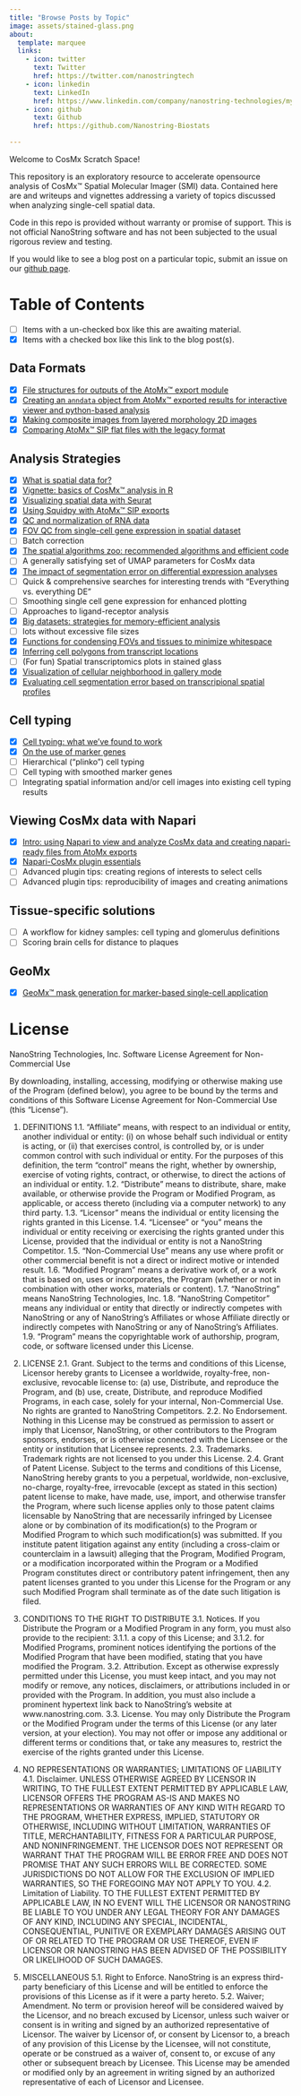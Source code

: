 ```yaml
---
title: "Browse Posts by Topic"
image: assets/stained-glass.png
about:
  template: marquee
  links:
    - icon: twitter
      text: Twitter
      href: https://twitter.com/nanostringtech
    - icon: linkedin
      text: LinkedIn
      href: https://www.linkedin.com/company/nanostring-technologies/mycompany/
    - icon: github
      text: Github
      href: https://github.com/Nanostring-Biostats

---
```


Welcome to CosMx Scratch Space!

This repository is an exploratory resource to accelerate opensource analysis
of CosMx&#8482; Spatial Molecular Imager (SMI) data. Contained here are and writeups
and vignettes addressing a variety of topics discussed when analyzing single-cell
spatial data.

::: {.callout-note}
Code in this repo is provided without warranty or promise of support. This is not official NanoString software and has not been subjected to the usual rigorous review and testing.
:::

If you would like to see a blog post on a particular topic, submit an issue on our
[github page](https://github.com/Nanostring-Biostats/CosMx-Analysis-Scratch-Space/issues){target="_blank"}.

# Table of Contents

- [ ] Items with a un-checked box like this are awaiting material.
- [X] Items with a checked box like this link to the blog post(s).

## Data Formats

- [X] [File structures for outputs of the AtoMx&#8482; export module](/assets/Pancreas-CosMx-ReadMe.html){target="_blank"}
- [X] [Creating an `anndata` object from AtoMx&#8482; exported results for interactive viewer and python-based analysis](posts/h5ad_conversion/index.qmd)
- [X] [Making composite images from layered morphology 2D images](posts/composite-images/making-composite-images.qmd)
- [X] [Comparing AtoMx&#8482; SIP flat files with the legacy format](posts/flat-file-exports/flat-files-compare.qmd)


## Analysis Strategies

- [X] [What is spatial data for?](posts/high-plex-spatial/index.qmd)
- [X] [Vignette: basics of CosMx&#8482; analysis in R](posts/vignette-basic-analysis/index.qmd)
- [X] [Visualizing spatial data with Seurat](posts/seurat-cosmx-basics/index.qmd)
- [X] [Using Squidpy with AtoMx&#8482; SIP exports](posts/squidpy-essentials/squidpy-essentials.qmd)
- [X] [QC and normalization of RNA data](posts/normalization/index.qmd)
- [X] [FOV QC from single-cell gene expression in spatial dataset](posts/fov-qc/index.qmd)
- [ ] Batch correction 
- [X] [The spatial algorithms zoo: recommended algorithms and efficient code](posts/spatial-algorithm-zoo/index.qmd)
- [ ] A generally satisfying set of UMAP parameters for CosMx data
- [X] [The impact of segmentation error on differential expression analyses](posts/segmentation-error/index.qmd)
- [ ] Quick & comprehensive searches for interesting trends with "Everything vs. everything DE"
- [ ] Smoothing single cell gene expression for enhanced plotting
- [ ] Approaches to ligand-receptor analysis
- [X] [Big datasets: strategies for memory-efficient analysis](posts/big-data/index.qmd)
- [ ] lots without excessive file sizes
- [X] [Functions for condensing FOVs and tissues to minimize whitespace](posts/visuals-reduce-whitespace/index.qmd)
- [X] [Inferring cell polygons from transcript locations](posts/deriving-cell-polygons-from-transcript-locations/index.qmd)
- [ ] (For fun) Spatial transcriptomics plots in stained glass
- [X] [Visualization of cellular neighborhood in gallery mode](posts/visualize-cellular-neighborhood-in-gallery-mode/index.qmd)
- [X] [Evaluating cell segmentation error based on transcripional spatial profiles](posts/segmentation-error-evaluation/index.qmd)

## Cell typing

- [X] [Cell typing: what we've found to work](posts/cell-typing-basics/index.qmd)
- [X] [On the use of marker genes](posts/on-cell-typing-with-marker-genes/index.qmd)
- [ ] Hierarchical ("plinko") cell typing
- [ ] Cell typing with smoothed marker genes
- [ ] Integrating spatial information and/or cell images into existing cell typing results

## Viewing CosMx data with Napari

- [X] [Intro: using Napari to view and analyze CosMx data and creating napari-ready files from AtoMx exports](posts/using-napari-for-cosmx-data/index.qmd)
- [X] [Napari-CosMx plugin essentials](posts/napari-cosmx-basics/using-napari-cosmx.qmd)
- [ ] Advanced plugin tips: creating regions of interests to select cells
- [ ] Advanced plugin tips: reproducibility of images and creating animations

## Tissue-specific solutions

- [ ] A workflow for kidney samples: cell typing and glomerulus definitions
- [ ] Scoring brain cells for distance to plaques

## GeoMx 
- [X] [GeoMx&#8482; mask generation for marker-based single-cell application](posts/GeoMx-scMask-generation/index.qmd)

# License {#sec-license}

NanoString Technologies, Inc.
Software License Agreement for Non-Commercial Use

By downloading, installing, accessing, modifying or otherwise making use of the Program (defined below), you agree to be bound by the terms and conditions of this Software License Agreement for Non-Commercial Use (this “License”).

1.	DEFINITIONS
1.1.	“Affiliate” means, with respect to an individual or entity, another individual or entity: (i) on whose behalf such individual or entity is acting, or (ii) that exercises control, is controlled by, or is under common control with such individual or entity. For the purposes of this definition, the term “control” means the right, whether by ownership, exercise of voting rights, contract, or otherwise, to direct the actions of an individual or entity.
1.2.	“Distribute” means to distribute, share, make available, or otherwise provide the Program or Modified Program, as applicable, or access thereto (including via a computer network) to any third party.
1.3.	“Licensor” means the individual or entity licensing the rights granted in this License.
1.4.	“Licensee” or “you” means the individual or entity receiving or exercising the rights granted under this License, provided that the individual or entity is not a NanoString Competitor.
1.5.	“Non-Commercial Use” means any use where profit or other commercial benefit is not a direct or indirect motive or intended result.
1.6.	“Modified Program” means a derivative work of, or a work that is based on, uses or incorporates, the Program (whether or not in combination with other works, materials or content).
1.7.	“NanoString” means NanoString Technologies, Inc.
1.8.	“NanoString Competitor” means any individual or entity that directly or indirectly competes with NanoString or any of NanoString’s Affiliates or whose Affiliate directly or indirectly competes with NanoString or any of NanoString’s Affiliates.
1.9.	“Program” means the copyrightable work of authorship, program, code, or software licensed under this License.

2.	LICENSE 
2.1.	Grant. Subject to the terms and conditions of this License, Licensor hereby grants to Licensee a worldwide, royalty-free, non-exclusive, revocable license to: (a) use, Distribute, and reproduce the Program, and (b) use, create, Distribute, and reproduce Modified Programs, in each case, solely for your internal, Non-Commercial Use. No rights are granted to NanoString Competitors.
2.2.	No Endorsement. Nothing in this License may be construed as permission to assert or imply that Licensor, NanoString, or other contributors to the Program sponsors, endorses, or is otherwise connected with the Licensee or the entity or institution that Licensee represents.
2.3.	Trademarks. Trademark rights are not licensed to you under this License.
2.4.	Grant of Patent License. Subject to the terms and conditions of this License, NanoString hereby grants to you a perpetual, worldwide, non-exclusive, no-charge, royalty-free, irrevocable (except as stated in this section) patent license to make, have made, use, import, and otherwise transfer the Program, where such license applies only to those patent claims licensable by NanoString that are necessarily infringed by Licensee alone or by combination of its modification(s) to the Program or Modified Program to which such modification(s) was submitted. If you institute patent litigation against any entity (including a cross-claim or counterclaim in a lawsuit) alleging that the Program, Modified Program, or a modification incorporated within the Program or a Modified Program constitutes direct or contributory patent infringement, then any patent licenses granted to you under this License for the Program or any such Modified Program shall terminate as of the date such litigation is filed.

3.	CONDITIONS TO THE RIGHT TO DISTRIBUTE
3.1.	Notices. If you Distribute the Program or a Modified Program in any form, you must also provide to the recipient:
3.1.1.	a copy of this License; and 
3.1.2.	for Modified Programs, prominent notices identifying the portions of the Modified Program that have been modified, stating that you have modified the Program.
3.2.	Attribution. Except as otherwise expressly permitted under this License, you must keep intact, and you may not modify or remove, any notices, disclaimers, or attributions included in or provided with the Program. In addition, you must also include a prominent hypertext link back to NanoString’s website at www.nanostring.com. 
3.3.	License. You may only Distribute the Program or the Modified Program under the terms of this License (or any later version, at your election). You may not offer or impose any additional or different terms or conditions that, or take any measures to, restrict the exercise of the rights granted under this License.

4.	NO REPRESENTATIONS OR WARRANTIES; LIMITATIONS OF LIABILITY
4.1.	Disclaimer. UNLESS OTHERWISE AGREED BY LICENSOR IN WRITING, TO THE FULLEST EXTENT PERMITTED BY APPLICABLE LAW, LICENSOR OFFERS THE PROGRAM AS-IS AND MAKES NO REPRESENTATIONS OR WARRANTIES OF ANY KIND WITH REGARD TO THE PROGRAM, WHETHER EXPRESS, IMPLIED, STATUTORY OR OTHERWISE, INCLUDING WITHOUT LIMITATION, WARRANTIES OF TITLE, MERCHANTABILITY, FITNESS FOR A PARTICULAR PURPOSE, AND NONINFRINGEMENT. THE LICENSOR DOES NOT REPRESENT OR WARRANT THAT THE PROGRAM WILL BE ERROR FREE AND DOES NOT PROMISE THAT ANY SUCH ERRORS WILL BE CORRECTED.
SOME JURISDICTIONS DO NOT ALLOW FOR THE EXCLUSION OF IMPLIED WARRANTIES, SO THE FOREGOING MAY NOT APPLY TO YOU.
4.2.	Limitation of Liability. TO THE FULLEST EXTENT PERMITTED BY APPLICABLE LAW, IN NO EVENT WILL THE LICENSOR OR NANOSTRING BE LIABLE TO YOU UNDER ANY LEGAL THEORY FOR ANY DAMAGES OF ANY KIND, INCLUDING ANY SPECIAL, INCIDENTAL, CONSEQUENTIAL, PUNITIVE OR EXEMPLARY DAMAGES ARISING OUT OF OR RELATED TO THE PROGRAM OR USE THEREOF, EVEN IF LICENSOR OR NANOSTRING HAS BEEN ADVISED OF THE POSSIBILITY OR LIKELIHOOD OF SUCH DAMAGES.

5.	MISCELLANEOUS
5.1.	Right to Enforce. NanoString is an express third-party beneficiary of this License and will be entitled to enforce the provisions of this License as if it were a party hereto. 
5.2.	Waiver; Amendment. No term or provision hereof will be considered waived by the Licensor, and no breach excused by Licensor, unless such waiver or consent is in writing and signed by an authorized representative of Licensor.  The waiver by Licensor of, or consent by Licensor to, a breach of any provision of this License by the Licensee, will not constitute, operate or be construed as a waiver of, consent to, or excuse of any other or subsequent breach by Licensee.  This License may be amended or modified only by an agreement in writing signed by an authorized representative of each of Licensor and Licensee.
